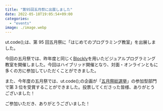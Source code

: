 ```yaml
---
title: "第95回五月祭に出展しました"
date: 2022-05-18T19:05:54+09:00
categories:
  - "events"
image: ./image.webp
---
```


ut.code();は、第 95 回五月祭に「はじめてのプログラミング教室」を出展しました。

今回の五月祭では、昨年度と同じく[Blockly](https://developers.google.com/blockly)を用いたビジュアルプログラミング教室を開催しました。今回はハイブリッド開催となり、対面・オンラインともに多くの方に参加していただくことができました。

また、今年度の五月祭では、ut.code();の企画が「[五月祭総選挙](https://gogatsusai.jp/95/visitor/awards)」の参加型部門で第 3 位を受賞することができました。投票してくださった皆様、ありがとうございました！

ご参加いただき、ありがとうございました！
